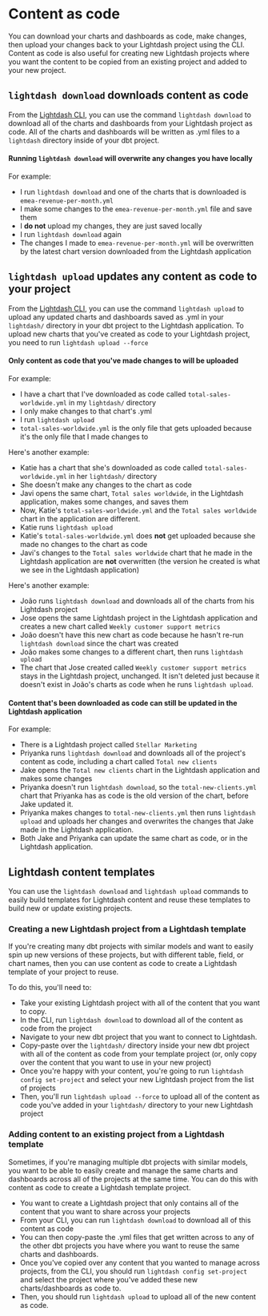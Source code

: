 # Content as code

You can download your charts and dashboards as code, make changes, then upload your changes back to your Lightdash project using the CLI. Content as code is also useful for creating new Lightdash projects where you want the content to be copied from an existing project and added to your new project.

## `lightdash download` downloads content as code

From the [Lightdash CLI](/references/lightdash-cli), you can use the command `lightdash download` to download all of the charts and dashboards from your Lightdash project as code. All of the charts and dashboards will be written as .yml files to a `lightdash` directory inside of your dbt project. 

#### Running `lightdash download` will overwrite any changes you have locally

For example:
- I run `lightdash download` and one of the charts that is downloaded is `emea-revenue-per-month.yml`
- I make some changes to the `emea-revenue-per-month.yml` file and save them
- I **do not** upload my changes, they are just saved locally
- I run `lightdash download` again 
- The changes I made to `emea-revenue-per-month.yml` will be overwritten by the latest chart version downloaded from the Lightdash application 

## `lightdash upload` updates any content as code to your project

From the [Lightdash CLI](/references/lightdash-cli), you can use the command `lightdash upload` to upload any updated charts and dashboards saved as .yml in your `lightdash/` directory in your dbt project to the Lightdash application. To upload new charts that you've created as code to your Lightdash project, you need to run `lightdash upload --force`

#### Only content as code that you've made changes to will be uploaded 

For example: 
- I have a chart that I've downloaded as code called `total-sales-worldwide.yml` in my `lightdash/` directory
- I only make changes to that chart's .yml
- I run `lightdash upload`
- `total-sales-worldwide.yml` is the only file that gets uploaded because it's the only file that I made changes to

Here's another example:
- Katie has a chart that she's downloaded as code called `total-sales-worldwide.yml` in her `lightdash/` directory
- She doesn't make any changes to the chart as code
- Javi opens the same chart, `Total sales worldwide`, in the Lightdash application, makes some changes, and saves them
- Now, Katie's `total-sales-worldwide.yml` and the `Total sales worldwide` chart in the application are different.
- Katie runs `lightdash upload`
- Katie's `total-sales-worldwide.yml` does **not** get uploaded because she made no changes to the chart as code
- Javi's changes to the `Total sales worldwide` chart that he made in the Lightdash application are **not** overwritten (the version he created is what we see in the Lightdash application)

Here's another example:
- João runs `lightdash download` and downloads all of the charts from his Lightdash project
- Jose opens the same Lightdash project in the Lightdash application and creates a new chart called `Weekly customer support metrics`
- João doesn't have this new chart as code because he hasn't re-run `lightdash download` since the chart was created
- João makes some changes to a different chart, then runs `lightdash upload`
- The chart that Jose created called `Weekly customer support metrics` stays in the Lightdash project, unchanged. It isn't deleted just because it doesn't exist in João's charts as code when he runs `lightdash upload`.

#### Content that's been downloaded as code can still be updated in the Lightdash application

For example:
- There is a Lightdash project called `Stellar Marketing`
- Priyanka runs `lightdash download` and downloads all of the project's content as code, including a chart called `Total new clients`
- Jake opens the `Total new clients` chart in the Lightdash application and makes some changes
- Priyanka doesn't run `lightdash download`, so the `total-new-clients.yml` chart that Priyanka has as code is the old version of the chart, before Jake updated it. 
- Priyanka makes changes to `total-new-clients.yml` then runs `lightdash upload` and uploads her changes and overwrites the changes that Jake made in the Lightdash application. 
- Both Jake and Priyanka can update the same chart as code, or in the Lightdash application.

## Lightdash content templates

You can use the `lightdash download` and `lightdash upload` commands to easily build templates for Lightdash content and reuse these templates to build new or update existing projects. 

### Creating a new Lightdash project from a Lightdash template

If you're creating many dbt projects with similar models and want to easily spin up new versions of these projects, but with different table, field, or chart names, then you can use content as code to create a Lightdash template of your project to reuse. 

To do this, you'll need to:
- Take your existing Lightdash project with all of the content that you want to copy. 
- In the CLI, run `lightdash download` to download all of the content as code from the project
- Navigate to your new dbt project that you want to connect to Lightdash. 
- Copy-paste over the `lightdash/` directory inside your new dbt project with all of the content as code from your template project (or, only copy over the content that you want to use in your new project)
- Once you're happy with your content, you're going to run `lightdash config set-project` and select your new Lightdash project from the list of projects
- Then, you'll run `lightdash upload --force` to upload all of the content as code you've added in your `lightdash/` directory to your new Lightdash project

### Adding content to an existing project from a Lightdash template

Sometimes, if you're managing multiple dbt projects with similar models, you want to be able to easily create and manage the same charts and dashboards across all of the projects at the same time. You can do this with content as code to create a Lightdash template project.

- You want to create a Lightdash project that only contains all of the content that you want to share across your projects
- From your CLI, you can run `lightdash download` to download all of this content as code 
- You can then copy-paste the .yml files that get written across to any of the other dbt projects you have where you want to reuse the same charts and dashboards. 
- Once you've copied over any content that you wanted to manage across projects, from the CLI, you should run `lightdash config set-project` and select the project where you've added these new charts/dashboards as code to. 
- Then, you should run `lightdash upload` to upload all of the new content as code.